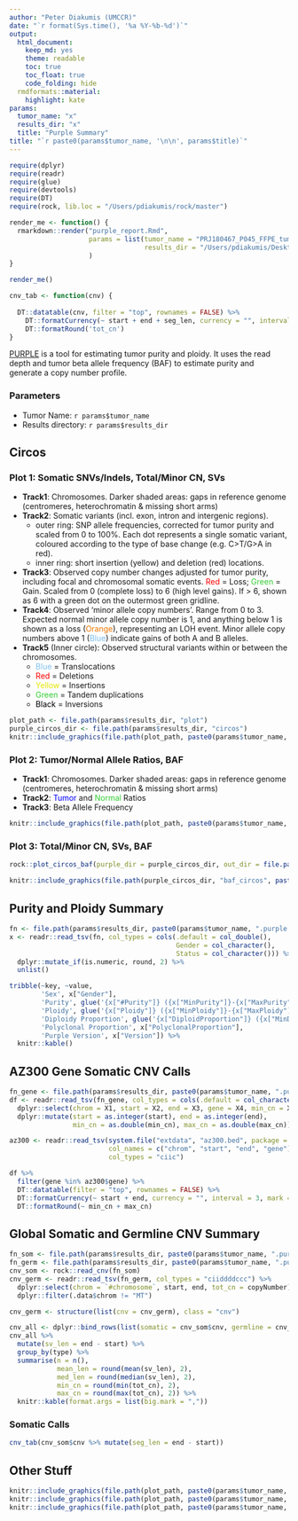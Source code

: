 ```yaml
---
author: "Peter Diakumis (UMCCR)"
date: "`r format(Sys.time(), '%a %Y-%b-%d')`"
output:
  html_document:
    keep_md: yes
    theme: readable
    toc: true
    toc_float: true
    code_folding: hide
  rmdformats::material:
    highlight: kate
params:
  tumor_name: "x"
  results_dir: "x"
  title: "Purple Summary"
title: "`r paste0(params$tumor_name, '\n\n', params$title)`"
---
```


```r
require(dplyr)
require(readr)
require(glue)
require(devtools)
require(DT)
require(rock, lib.loc = "/Users/pdiakumis/rock/master")
```

```r
render_me <- function() {
  rmarkdown::render("purple_report.Rmd",
                    params = list(tumor_name = "PRJ180467_P045_FFPE_tumour", 
                                  results_dir = "/Users/pdiakumis/Desktop/projects/umccr/tothill_projects/data/collibri/purple/P045")
                    )
}

render_me()
```

```r
cnv_tab <- function(cnv) {
  
  DT::datatable(cnv, filter = "top", rownames = FALSE) %>% 
    DT::formatCurrency(~ start + end + seg_len, currency = "", interval = 3, mark = ",", digits = 0) %>% 
    DT::formatRound('tot_cn')
}
```




[PURPLE](https://github.com/hartwigmedical/hmftools/tree/master/purity-ploidy-estimator)
is a tool for estimating tumor purity and ploidy. It uses the read depth and 
tumor beta allele frequency (BAF) to estimate purity and generate a copy number profile.

### Parameters

* Tumor Name: ``r params$tumor_name``
* Results directory: ``r params$results_dir``

## Circos

### Plot 1: Somatic SNVs/Indels, Total/Minor CN, SVs

* __Track1__: Chromosomes. Darker shaded areas: gaps in reference genome 
  (centromeres, heterochromatin & missing short arms)
* __Track2__: Somatic variants (incl. exon, intron and intergenic regions). 
    * outer ring: SNP allele frequencies, corrected for tumor purity and scaled from 0 to 100%.
      Each dot represents a single somatic variant, coloured according to the
      type of base change (e.g. C>T/G>A in red).
    * inner ring: short insertion (yellow) and deletion (red) locations. 
* __Track3__: Observed copy number changes adjusted for tumor purity,
  including focal and chromosomal somatic events. 
  <span style="color:red">Red</span> = Loss; <span style="color:#32CD32">Green</span> = Gain.
  Scaled from 0 (complete loss) to 6 (high level gains). 
  If > 6, shown as 6 with a green dot on the outermost green gridline. 
* __Track4__: Observed 'minor allele copy numbers'. Range from 0 to 3. 
  Expected normal minor allele copy number is 1, and anything below 1 is shown 
  as a loss (<span style="color:#EE7600">Orange</span>), representing an LOH event. 
  Minor allele copy numbers above 1 (<span style="color:#7EC0EE">Blue</span>) indicate gains 
  of both A and B alleles. 
* __Track5__ (Inner circle): Observed structural variants within or between the chromosomes.
    * <span style="color:#7EC0EE">Blue</span> = Translocations
    * <span style="color:red">Red</span> = Deletions 
    * <span style="color:#e6e600">Yellow</span> = Insertions 
    * <span style="color:#32CD32">Green</span> = Tandem duplications 
    * <span style="color:#000000">Black</span> = Inversions

```r
plot_path <- file.path(params$results_dir, "plot") 
purple_circos_dir <- file.path(params$results_dir, "circos")
knitr::include_graphics(file.path(plot_path, paste0(params$tumor_name, ".circos.png")))
```

### Plot 2: Tumor/Normal Allele Ratios, BAF

* __Track1__: Chromosomes. Darker shaded areas: gaps in reference genome 
  (centromeres, heterochromatin & missing short arms)
* __Track2__: <span style="color:blue">Tumor</span> and <span style="color:#32CD32">Normal</span> Ratios
* __Track3__: <span style="#EE7600">Beta Allele Frequency</span>


```r
knitr::include_graphics(file.path(plot_path, paste0(params$tumor_name, ".input.png")))
```

### Plot 3: Total/Minor CN, SVs, BAF

```r
rock::plot_circos_baf(purple_dir = purple_circos_dir, out_dir = file.path(purple_circos_dir, "baf_circos"), tumor_name = params$tumor_name)
```

```r
knitr::include_graphics(file.path(purple_circos_dir, "baf_circos", paste0(params$tumor_name, "_circos_baf.png")))
```

## Purity and Ploidy Summary

```r
fn <- file.path(params$results_dir, paste0(params$tumor_name, ".purple.purity"))
x <- readr::read_tsv(fn, col_types = cols(.default = col_double(), 
                                          Gender = col_character(), 
                                          Status = col_character())) %>%
  dplyr::mutate_if(is.numeric, round, 2) %>%
  unlist()

tribble(~key, ~value,
        'Sex', x["Gender"],
        'Purity', glue('{x["#Purity"]} ({x["MinPurity"]}-{x["MaxPurity"]})'),
        'Ploidy', glue('{x["Ploidy"]} ({x["MinPloidy"]}-{x["MaxPloidy"]})'),
        'Diploidy Proportion', glue('{x["DiploidProportion"]} ({x["MinDiploidProportion"]}-{x["MaxDiploidProportion"]})'),
        'Polyclonal Proportion', x["PolyclonalProportion"],
        'Purple Version', x["Version"]) %>% 
  knitr::kable()
```

## AZ300 Gene Somatic CNV Calls

```r
fn_gene <- file.path(params$results_dir, paste0(params$tumor_name, ".purple.gene.cnv"))
df <- readr::read_tsv(fn_gene, col_types = cols(.default = col_character()), skip = 1, col_names = FALSE) %>% 
  dplyr::select(chrom = X1, start = X2, end = X3, gene = X4, min_cn = X5, max_cn = X6) %>% 
  dplyr::mutate(start = as.integer(start), end = as.integer(end),
                min_cn = as.double(min_cn), max_cn = as.double(max_cn))

az300 <- readr::read_tsv(system.file("extdata", "az300.bed", package = "pebbles"), 
                         col_names = c("chrom", "start", "end", "gene"),
                         col_types = "ciic")

df %>% 
  filter(gene %in% az300$gene) %>% 
  DT::datatable(filter = "top", rownames = FALSE) %>% 
  DT::formatCurrency(~ start + end, currency = "", interval = 3, mark = ",", digits = 0) %>% 
  DT::formatRound(~ min_cn + max_cn)
```


## Global Somatic and Germline CNV Summary

```r
fn_som <- file.path(params$results_dir, paste0(params$tumor_name, ".purple.cnv"))
fn_germ <- file.path(params$results_dir, paste0(params$tumor_name, ".purple.germline.cnv"))
cnv_som <- rock::read_cnv(fn_som)
cnv_germ <- readr::read_tsv(fn_germ, col_types = "ciiddddccc") %>%
  dplyr::select(chrom = `#chromosome`, start, end, tot_cn = copyNumber) %>% 
  dplyr::filter(.data$chrom != "MT")

cnv_germ <- structure(list(cnv = cnv_germ), class = "cnv")

cnv_all <- dplyr::bind_rows(list(somatic = cnv_som$cnv, germline = cnv_germ$cnv), .id = "type")
cnv_all %>% 
  mutate(sv_len = end - start) %>% 
  group_by(type) %>% 
  summarise(n = n(),
            mean_len = round(mean(sv_len), 2),
            med_len = round(median(sv_len), 2),
            min_cn = round(min(tot_cn), 2),
            max_cn = round(max(tot_cn), 2)) %>% 
  knitr::kable(format.args = list(big.mark = ","))
```

### Somatic Calls

```r
cnv_tab(cnv_som$cnv %>% mutate(seg_len = end - start))
```

## Other Stuff

```r
knitr::include_graphics(file.path(plot_path, paste0(params$tumor_name, ".copyNumber.png")))
knitr::include_graphics(file.path(plot_path, paste0(params$tumor_name, ".minor_allele.png")))
knitr::include_graphics(file.path(plot_path, paste0(params$tumor_name, ".variant.png")))
```
